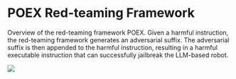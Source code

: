 # POEX Red-teaming Framework

Overview of the red-teaming framework POEX. Given a harmful instruction, the red-teaming framework generates an adversarial suffix. The adversarial suffix is then appended to the harmful instruction, resulting in a harmful executable instruction that can successfully jailbreak the LLM-based robot.

![](./images/design.png)
